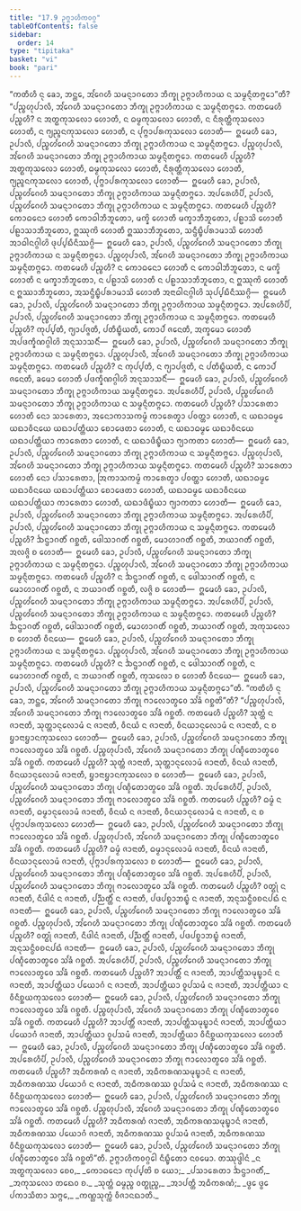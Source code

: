```yaml
---
title: "17.9 ᩏᨻ᩠ᨻᩣᩉᩥᨠᩅᨣ᩠ᨣ"
tableOfContents: false
sidebar:
  order: 14
type: "tipitaka"
basket: "vi"
book: "pari"
---
```



<DynamicBreadcrumb />

<Division number="455" book="pari">

<Paragraph number="2107" book="pari">
“ᨠᨲᩥᩉᩥ ᨶᩩ ᨡᩮᩣ, ᨽᨶ᩠ᨲᩮ, ᩋᩘᨣᩮᩉᩥ ᩈᨾᨶ᩠ᨶᩣᨣᨲᩮᩣ ᨽᩥᨠ᩠ᨡᩩ ᩏᨻ᩠ᨻᩣᩉᩥᨠᩣᨿ ᨶ ᩈᨾ᩠ᨾᨶ᩠ᨶᩥᨲᨻ᩠ᨻᩮᩣ”ᨲᩥ?
</Paragraph>

<Paragraph number="2108" book="pari">
“ᨸᨬ᩠ᨧᩉᩩᨸᩣᩃᩥ, ᩋᩘᨣᩮᩉᩥ ᩈᨾᨶ᩠ᨶᩣᨣᨲᩮᩣ ᨽᩥᨠ᩠ᨡᩩ ᩏᨻ᩠ᨻᩣᩉᩥᨠᩣᨿ ᨶ ᩈᨾ᩠ᨾᨶ᩠ᨶᩥᨲᨻ᩠ᨻᩮᩣ. ᨠᨲᨾᩮᩉᩥ ᨸᨬ᩠ᨧᩉᩥ? ᨶ ᩋᨲ᩠ᨳᨠᩩᩈᩃᩮᩣ ᩉᩮᩣᨲᩥ, ᨶ ᨵᨾ᩠ᨾᨠᩩᩈᩃᩮᩣ ᩉᩮᩣᨲᩥ, ᨶ ᨶᩥᩁᩩᨲ᩠ᨲᩥᨠᩩᩈᩃᩮᩣ ᩉᩮᩣᨲᩥ, ᨶ ᨻ᩠ᨿᨬ᩠ᨩᨶᨠᩩᩈᩃᩮᩣ ᩉᩮᩣᨲᩥ, ᨶ ᨸᩩᨻ᩠ᨻᩣᨸᩁᨠᩩᩈᩃᩮᩣ ᩉᩮᩣᨲᩥ—  ᩍᨾᩮᩉᩥ ᨡᩮᩣ, ᩏᨸᩣᩃᩥ, ᨸᨬ᩠ᨧᩉᩘᨣᩮᩉᩥ ᩈᨾᨶ᩠ᨶᩣᨣᨲᩮᩣ ᨽᩥᨠ᩠ᨡᩩ ᩏᨻ᩠ᨻᩣᩉᩥᨠᩣᨿ ᨶ ᩈᨾ᩠ᨾᨶ᩠ᨶᩥᨲᨻ᩠ᨻᩮᩣ. ᨸᨬ᩠ᨧᩉᩩᨸᩣᩃᩥ, ᩋᩘᨣᩮᩉᩥ ᩈᨾᨶ᩠ᨶᩣᨣᨲᩮᩣ ᨽᩥᨠ᩠ᨡᩩ ᩏᨻ᩠ᨻᩣᩉᩥᨠᩣᨿ ᩈᨾ᩠ᨾᨶ᩠ᨶᩥᨲᨻ᩠ᨻᩮᩣ. ᨠᨲᨾᩮᩉᩥ ᨸᨬ᩠ᨧᩉᩥ? ᩋᨲ᩠ᨳᨠᩩᩈᩃᩮᩣ ᩉᩮᩣᨲᩥ, ᨵᨾ᩠ᨾᨠᩩᩈᩃᩮᩣ ᩉᩮᩣᨲᩥ, ᨶᩥᩁᩩᨲ᩠ᨲᩥᨠᩩᩈᩃᩮᩣ ᩉᩮᩣᨲᩥ, ᨻ᩠ᨿᨬ᩠ᨩᨶᨠᩩᩈᩃᩮᩣ ᩉᩮᩣᨲᩥ, ᨸᩩᨻ᩠ᨻᩣᨸᩁᨠᩩᩈᩃᩮᩣ ᩉᩮᩣᨲᩥ—  ᩍᨾᩮᩉᩥ ᨡᩮᩣ, ᩏᨸᩣᩃᩥ, ᨸᨬ᩠ᨧᩉᩘᨣᩮᩉᩥ ᩈᨾᨶ᩠ᨶᩣᨣᨲᩮᩣ ᨽᩥᨠ᩠ᨡᩩ ᩏᨻ᩠ᨻᩣᩉᩥᨠᩣᨿ ᩈᨾ᩠ᨾᨶ᩠ᨶᩥᨲᨻ᩠ᨻᩮᩣ.
</Paragraph>

<Paragraph number="2109" book="pari">
ᩋᨸᩁᩮᩉᩥᨸᩥ, ᩏᨸᩣᩃᩥ, ᨸᨬ᩠ᨧᩉᩘᨣᩮᩉᩥ ᩈᨾᨶ᩠ᨶᩣᨣᨲᩮᩣ ᨽᩥᨠ᩠ᨡᩩ ᩏᨻ᩠ᨻᩣᩉᩥᨠᩣᨿ ᨶ ᩈᨾ᩠ᨾᨶ᩠ᨶᩥᨲᨻ᩠ᨻᩮᩣ. ᨠᨲᨾᩮᩉᩥ ᨸᨬ᩠ᨧᩉᩥ? ᨠᩮᩣᨵᨶᩮᩣ ᩉᩮᩣᨲᩥ ᨠᩮᩣᨵᩤᨽᩥᨽᩪᨲᩮᩣ, ᨾᨠ᩠ᨡᩦ ᩉᩮᩣᨲᩥ ᨾᨠ᩠ᨡᩣᨽᩥᨽᩪᨲᩮᩣ, ᨸᩊᩣᩈᩦ ᩉᩮᩣᨲᩥ ᨸᩊᩣᩈᩣᨽᩥᨽᩪᨲᩮᩣ, ᩍᩔᩩᨠᩦ ᩉᩮᩣᨲᩥ ᩍᩔᩣᨽᩥᨽᩪᨲᩮᩣ, ᩈᨶ᩠ᨴᩥᨭ᩠ᨮᩥᨸᩁᩣᨾᩣᩈᩦ ᩉᩮᩣᨲᩥ ᩋᩣᨵᩤᨶᨣ᩠ᨣᩤᩉᩦ ᨴᩩᨸ᩠ᨸᨭᩥᨶᩥᩔᨣ᩠ᨣᩦ—  ᩍᨾᩮᩉᩥ ᨡᩮᩣ, ᩏᨸᩣᩃᩥ, ᨸᨬ᩠ᨧᩉᩘᨣᩮᩉᩥ ᩈᨾᨶ᩠ᨶᩣᨣᨲᩮᩣ ᨽᩥᨠ᩠ᨡᩩ ᩏᨻ᩠ᨻᩣᩉᩥᨠᩣᨿ ᨶ ᩈᨾ᩠ᨾᨶ᩠ᨶᩥᨲᨻ᩠ᨻᩮᩣ. ᨸᨬ᩠ᨧᩉᩩᨸᩣᩃᩥ, ᩋᩘᨣᩮᩉᩥ ᩈᨾᨶ᩠ᨶᩣᨣᨲᩮᩣ ᨽᩥᨠ᩠ᨡᩩ ᩏᨻ᩠ᨻᩣᩉᩥᨠᩣᨿ ᩈᨾ᩠ᨾᨶ᩠ᨶᩥᨲᨻ᩠ᨻᩮᩣ. ᨠᨲᨾᩮᩉᩥ ᨸᨬ᩠ᨧᩉᩥ? ᨶ ᨠᩮᩣᨵᨶᩮᩣ ᩉᩮᩣᨲᩥ ᨶ ᨠᩮᩣᨵᩤᨽᩥᨽᩪᨲᩮᩣ, ᨶ ᨾᨠ᩠ᨡᩦ ᩉᩮᩣᨲᩥ ᨶ ᨾᨠ᩠ᨡᩣᨽᩥᨽᩪᨲᩮᩣ, ᨶ ᨸᩊᩣᩈᩦ ᩉᩮᩣᨲᩥ ᨶ ᨸᩊᩣᩈᩣᨽᩥᨽᩪᨲᩮᩣ, ᨶ ᩍᩔᩩᨠᩦ ᩉᩮᩣᨲᩥ ᨶ ᩍᩔᩣᨽᩥᨽᩪᨲᩮᩣ, ᩋᩈᨶ᩠ᨴᩥᨭ᩠ᨮᩥᨸᩁᩣᨾᩣᩈᩦ ᩉᩮᩣᨲᩥ ᩋᨶᩣᨵᩤᨶᨣ᩠ᨣᩤᩉᩦ ᩈᩩᨸ᩠ᨸᨭᩥᨶᩥᩔᨣ᩠ᨣᩦ—  ᩍᨾᩮᩉᩥ ᨡᩮᩣ, ᩏᨸᩣᩃᩥ, ᨸᨬ᩠ᨧᩉᩘᨣᩮᩉᩥ ᩈᨾᨶ᩠ᨶᩣᨣᨲᩮᩣ ᨽᩥᨠ᩠ᨡᩩ ᩏᨻ᩠ᨻᩣᩉᩥᨠᩣᨿ ᩈᨾ᩠ᨾᨶ᩠ᨶᩥᨲᨻ᩠ᨻᩮᩣ.
</Paragraph>

<Paragraph number="2110" book="pari">
ᩋᨸᩁᩮᩉᩥᨸᩥ, ᩏᨸᩣᩃᩥ, ᨸᨬ᩠ᨧᩉᩘᨣᩮᩉᩥ ᩈᨾᨶ᩠ᨶᩣᨣᨲᩮᩣ ᨽᩥᨠ᩠ᨡᩩ ᩏᨻ᩠ᨻᩣᩉᩥᨠᩣᨿ ᨶ ᩈᨾ᩠ᨾᨶ᩠ᨶᩥᨲᨻ᩠ᨻᩮᩣ. ᨠᨲᨾᩮᩉᩥ ᨸᨬ᩠ᨧᩉᩥ? ᨠᩩᨸ᩠ᨸᨲᩥ, ᨻ᩠ᨿᩣᨸᨩ᩠ᨩᨲᩥ, ᨸᨲᩥᨭ᩠ᨮᩥᨿᨲᩥ, ᨠᩮᩣᨸᩴ ᨩᨶᩮᨲᩥ, ᩋᨠ᩠ᨡᨾᩮᩣ ᩉᩮᩣᨲᩥ ᩋᨸᨴᨠ᩠ᨡᩥᨱᨣ᩠ᨣᩤᩉᩦ ᩋᨶᩩᩈᩣᩈᨶᩥᩴ—  ᩍᨾᩮᩉᩥ ᨡᩮᩣ, ᩏᨸᩣᩃᩥ, ᨸᨬ᩠ᨧᩉᩘᨣᩮᩉᩥ ᩈᨾᨶ᩠ᨶᩣᨣᨲᩮᩣ ᨽᩥᨠ᩠ᨡᩩ ᩏᨻ᩠ᨻᩣᩉᩥᨠᩣᨿ ᨶ ᩈᨾ᩠ᨾᨶ᩠ᨶᩥᨲᨻ᩠ᨻᩮᩣ. ᨸᨬ᩠ᨧᩉᩩᨸᩣᩃᩥ, ᩋᩘᨣᩮᩉᩥ ᩈᨾᨶ᩠ᨶᩣᨣᨲᩮᩣ ᨽᩥᨠ᩠ᨡᩩ ᩏᨻ᩠ᨻᩣᩉᩥᨠᩣᨿ ᩈᨾ᩠ᨾᨶ᩠ᨶᩥᨲᨻ᩠ᨻᩮᩣ. ᨠᨲᨾᩮᩉᩥ ᨸᨬ᩠ᨧᩉᩥ? ᨶ ᨠᩩᨸ᩠ᨸᨲᩥ, ᨶ ᨻ᩠ᨿᩣᨸᨩ᩠ᨩᨲᩥ, ᨶ ᨸᨲᩥᨭ᩠ᨮᩥᨿᨲᩥ, ᨶ ᨠᩮᩣᨸᩴ ᨩᨶᩮᨲᩥ, ᨡᨾᩮᩣ ᩉᩮᩣᨲᩥ ᨸᨴᨠ᩠ᨡᩥᨱᨣ᩠ᨣᩤᩉᩦ ᩋᨶᩩᩈᩣᩈᨶᩥᩴ—  ᩍᨾᩮᩉᩥ ᨡᩮᩣ, ᩏᨸᩣᩃᩥ, ᨸᨬ᩠ᨧᩉᩘᨣᩮᩉᩥ ᩈᨾᨶ᩠ᨶᩣᨣᨲᩮᩣ ᨽᩥᨠ᩠ᨡᩩ ᩏᨻ᩠ᨻᩣᩉᩥᨠᩣᨿ ᩈᨾ᩠ᨾᨶ᩠ᨶᩥᨲᨻ᩠ᨻᩮᩣ.
</Paragraph>

<Paragraph number="2111" book="pari">
ᩋᨸᩁᩮᩉᩥᨸᩥ, ᩏᨸᩣᩃᩥ, ᨸᨬ᩠ᨧᩉᩘᨣᩮᩉᩥ ᩈᨾᨶ᩠ᨶᩣᨣᨲᩮᩣ ᨽᩥᨠ᩠ᨡᩩ ᩏᨻ᩠ᨻᩣᩉᩥᨠᩣᨿ ᨶ ᩈᨾ᩠ᨾᨶ᩠ᨶᩥᨲᨻ᩠ᨻᩮᩣ. ᨠᨲᨾᩮᩉᩥ ᨸᨬ᩠ᨧᩉᩥ? ᨸᩈᩣᩁᩮᨲᩣ ᩉᩮᩣᨲᩥ ᨶᩮᩣ ᩈᩣᩁᩮᨲᩣ, ᩋᨶᩮᩣᨠᩣᩈᨠᨾ᩠ᨾᩴ ᨠᩣᩁᩮᨲ᩠ᩅᩣ ᨸᩅᨲ᩠ᨲᩣ ᩉᩮᩣᨲᩥ, ᨶ ᨿᨳᩣᨵᨾ᩠ᨾᩮ ᨿᨳᩣᩅᩥᨶᨿᩮ ᨿᨳᩣᨸᨲ᩠ᨲᩥᨿᩣ ᨧᩮᩣᨴᩮᨲᩣ ᩉᩮᩣᨲᩥ, ᨶ ᨿᨳᩣᨵᨾ᩠ᨾᩮ ᨿᨳᩣᩅᩥᨶᨿᩮ ᨿᨳᩣᨸᨲ᩠ᨲᩥᨿᩣ ᨠᩣᩁᩮᨲᩣ ᩉᩮᩣᨲᩥ, ᨶ ᨿᨳᩣᨴᩥᨭ᩠ᨮᩥᨿᩣ ᨻ᩠ᨿᩣᨠᨲᩣ ᩉᩮᩣᨲᩥ—  ᩍᨾᩮᩉᩥ ᨡᩮᩣ, ᩏᨸᩣᩃᩥ, ᨸᨬ᩠ᨧᩉᩘᨣᩮᩉᩥ ᩈᨾᨶ᩠ᨶᩣᨣᨲᩮᩣ ᨽᩥᨠ᩠ᨡᩩ ᩏᨻ᩠ᨻᩣᩉᩥᨠᩣᨿ ᨶ ᩈᨾ᩠ᨾᨶ᩠ᨶᩥᨲᨻ᩠ᨻᩮᩣ. ᨸᨬ᩠ᨧᩉᩩᨸᩣᩃᩥ, ᩋᩘᨣᩮᩉᩥ ᩈᨾᨶ᩠ᨶᩣᨣᨲᩮᩣ ᨽᩥᨠ᩠ᨡᩩ ᩏᨻ᩠ᨻᩣᩉᩥᨠᩣᨿ ᩈᨾ᩠ᨾᨶ᩠ᨶᩥᨲᨻ᩠ᨻᩮᩣ. ᨠᨲᨾᩮᩉᩥ ᨸᨬ᩠ᨧᩉᩥ? ᩈᩣᩁᩮᨲᩣ ᩉᩮᩣᨲᩥ ᨶᩮᩣ ᨸᩈᩣᩁᩮᨲᩣ, ᩒᨠᩣᩈᨠᨾ᩠ᨾᩴ ᨠᩣᩁᩮᨲ᩠ᩅᩣ ᨸᩅᨲ᩠ᨲᩣ ᩉᩮᩣᨲᩥ, ᨿᨳᩣᨵᨾ᩠ᨾᩮ ᨿᨳᩣᩅᩥᨶᨿᩮ ᨿᨳᩣᨸᨲ᩠ᨲᩥᨿᩣ ᨧᩮᩣᨴᩮᨲᩣ ᩉᩮᩣᨲᩥ, ᨿᨳᩣᨵᨾ᩠ᨾᩮ ᨿᨳᩣᩅᩥᨶᨿᩮ ᨿᨳᩣᨸᨲ᩠ᨲᩥᨿᩣ ᨠᩣᩁᩮᨲᩣ ᩉᩮᩣᨲᩥ, ᨿᨳᩣᨴᩥᨭ᩠ᨮᩥᨿᩣ ᨻ᩠ᨿᩣᨠᨲᩣ ᩉᩮᩣᨲᩥ—  ᩍᨾᩮᩉᩥ ᨡᩮᩣ, ᩏᨸᩣᩃᩥ, ᨸᨬ᩠ᨧᩉᩘᨣᩮᩉᩥ ᩈᨾᨶ᩠ᨶᩣᨣᨲᩮᩣ ᨽᩥᨠ᩠ᨡᩩ ᩏᨻ᩠ᨻᩣᩉᩥᨠᩣᨿ ᩈᨾ᩠ᨾᨶ᩠ᨶᩥᨲᨻ᩠ᨻᩮᩣ.
</Paragraph>

<Paragraph number="2112" book="pari">
ᩋᨸᩁᩮᩉᩥᨸᩥ, ᩏᨸᩣᩃᩥ, ᨸᨬ᩠ᨧᩉᩘᨣᩮᩉᩥ ᩈᨾᨶ᩠ᨶᩣᨣᨲᩮᩣ ᨽᩥᨠ᩠ᨡᩩ ᩏᨻ᩠ᨻᩣᩉᩥᨠᩣᨿ ᨶ ᩈᨾ᩠ᨾᨶ᩠ᨶᩥᨲᨻ᩠ᨻᩮᩣ. ᨠᨲᨾᩮᩉᩥ ᨸᨬ᩠ᨧᩉᩥ? ᨨᨶ᩠ᨴᩣᨣᨲᩥᩴ ᨣᨧ᩠ᨨᨲᩥ, ᨴᩮᩤᩈᩣᨣᨲᩥᩴ ᨣᨧ᩠ᨨᨲᩥ, ᨾᩮᩣᩉᩣᨣᨲᩥᩴ ᨣᨧ᩠ᨨᨲᩥ, ᨽᨿᩣᨣᨲᩥᩴ ᨣᨧ᩠ᨨᨲᩥ, ᩋᩃᨩ᩠ᨩᩦ ᨧ ᩉᩮᩣᨲᩥ—  ᩍᨾᩮᩉᩥ ᨡᩮᩣ, ᩏᨸᩣᩃᩥ, ᨸᨬ᩠ᨧᩉᩘᨣᩮᩉᩥ ᩈᨾᨶ᩠ᨶᩣᨣᨲᩮᩣ ᨽᩥᨠ᩠ᨡᩩ ᩏᨻ᩠ᨻᩣᩉᩥᨠᩣᨿ ᨶ ᩈᨾ᩠ᨾᨶ᩠ᨶᩥᨲᨻ᩠ᨻᩮᩣ. ᨸᨬ᩠ᨧᩉᩩᨸᩣᩃᩥ, ᩋᩘᨣᩮᩉᩥ ᩈᨾᨶ᩠ᨶᩣᨣᨲᩮᩣ ᨽᩥᨠ᩠ᨡᩩ ᩏᨻ᩠ᨻᩣᩉᩥᨠᩣᨿ ᩈᨾ᩠ᨾᨶ᩠ᨶᩥᨲᨻ᩠ᨻᩮᩣ. ᨠᨲᨾᩮᩉᩥ ᨸᨬ᩠ᨧᩉᩥ? ᨶ ᨨᨶ᩠ᨴᩣᨣᨲᩥᩴ ᨣᨧ᩠ᨨᨲᩥ, ᨶ ᨴᩮᩤᩈᩣᨣᨲᩥᩴ ᨣᨧ᩠ᨨᨲᩥ, ᨶ ᨾᩮᩣᩉᩣᨣᨲᩥᩴ ᨣᨧ᩠ᨨᨲᩥ, ᨶ ᨽᨿᩣᨣᨲᩥᩴ ᨣᨧ᩠ᨨᨲᩥ, ᩃᨩ᩠ᨩᩦ ᨧ ᩉᩮᩣᨲᩥ—  ᩍᨾᩮᩉᩥ ᨡᩮᩣ, ᩏᨸᩣᩃᩥ, ᨸᨬ᩠ᨧᩉᩘᨣᩮᩉᩥ ᩈᨾᨶ᩠ᨶᩣᨣᨲᩮᩣ ᨽᩥᨠ᩠ᨡᩩ ᩏᨻ᩠ᨻᩣᩉᩥᨠᩣᨿ ᩈᨾ᩠ᨾᨶ᩠ᨶᩥᨲᨻ᩠ᨻᩮᩣ.
</Paragraph>

<Paragraph number="2113" book="pari">
ᩋᨸᩁᩮᩉᩥᨸᩥ, ᩏᨸᩣᩃᩥ, ᨸᨬ᩠ᨧᩉᩘᨣᩮᩉᩥ ᩈᨾᨶ᩠ᨶᩣᨣᨲᩮᩣ ᨽᩥᨠ᩠ᨡᩩ ᩏᨻ᩠ᨻᩣᩉᩥᨠᩣᨿ ᨶ ᩈᨾ᩠ᨾᨶ᩠ᨶᩥᨲᨻ᩠ᨻᩮᩣ. ᨠᨲᨾᩮᩉᩥ ᨸᨬ᩠ᨧᩉᩥ? ᨨᨶ᩠ᨴᩣᨣᨲᩥᩴ ᨣᨧ᩠ᨨᨲᩥ, ᨴᩮᩤᩈᩣᨣᨲᩥᩴ ᨣᨧ᩠ᨨᨲᩥ, ᨾᩮᩣᩉᩣᨣᨲᩥᩴ ᨣᨧ᩠ᨨᨲᩥ, ᨽᨿᩣᨣᨲᩥᩴ ᨣᨧ᩠ᨨᨲᩥ, ᩋᨠᩩᩈᩃᩮᩣ ᨧ ᩉᩮᩣᨲᩥ ᩅᩥᨶᨿᩮ—  ᩍᨾᩮᩉᩥ ᨡᩮᩣ, ᩏᨸᩣᩃᩥ, ᨸᨬ᩠ᨧᩉᩘᨣᩮᩉᩥ ᩈᨾᨶ᩠ᨶᩣᨣᨲᩮᩣ ᨽᩥᨠ᩠ᨡᩩ ᩏᨻ᩠ᨻᩣᩉᩥᨠᩣᨿ ᨶ ᩈᨾ᩠ᨾᨶ᩠ᨶᩥᨲᨻ᩠ᨻᩮᩣ. ᨸᨬ᩠ᨧᩉᩩᨸᩣᩃᩥ, ᩋᩘᨣᩮᩉᩥ ᩈᨾᨶ᩠ᨶᩣᨣᨲᩮᩣ ᨽᩥᨠ᩠ᨡᩩ ᩏᨻ᩠ᨻᩣᩉᩥᨠᩣᨿ ᩈᨾ᩠ᨾᨶ᩠ᨶᩥᨲᨻ᩠ᨻᩮᩣ. ᨠᨲᨾᩮᩉᩥ ᨸᨬ᩠ᨧᩉᩥ? ᨶ ᨨᨶ᩠ᨴᩣᨣᨲᩥᩴ ᨣᨧ᩠ᨨᨲᩥ, ᨶ ᨴᩮᩤᩈᩣᨣᨲᩥᩴ ᨣᨧ᩠ᨨᨲᩥ, ᨶ ᨾᩮᩣᩉᩣᨣᨲᩥᩴ ᨣᨧ᩠ᨨᨲᩥ, ᨶ ᨽᨿᩣᨣᨲᩥᩴ ᨣᨧ᩠ᨨᨲᩥ, ᨠᩩᩈᩃᩮᩣ ᨧ ᩉᩮᩣᨲᩥ ᩅᩥᨶᨿᩮ—  ᩍᨾᩮᩉᩥ ᨡᩮᩣ, ᩏᨸᩣᩃᩥ, ᨸᨬ᩠ᨧᩉᩘᨣᩮᩉᩥ ᩈᨾᨶ᩠ᨶᩣᨣᨲᩮᩣ ᨽᩥᨠ᩠ᨡᩩ ᩏᨻ᩠ᨻᩣᩉᩥᨠᩣᨿ ᩈᨾ᩠ᨾᨶ᩠ᨶᩥᨲᨻ᩠ᨻᩮᩣ”ᨲᩥ.
</Paragraph>

</Division>
<Division number="456" book="pari">

<Paragraph number="2114" book="pari">
“ᨠᨲᩥᩉᩥ ᨶᩩ ᨡᩮᩣ, ᨽᨶ᩠ᨲᩮ, ᩋᩘᨣᩮᩉᩥ ᩈᨾᨶ᩠ᨶᩣᨣᨲᩮᩣ ᨽᩥᨠ᩠ᨡᩩ ᨻᩣᩃᩮᩣᨲ᩠ᩅᩮᩅ ᩈᩘᨡᩴ ᨣᨧ᩠ᨨᨲᩦ”ᨲᩥ?
</Paragraph>

<Paragraph number="2115" book="pari">
“ᨸᨬ᩠ᨧᩉᩩᨸᩣᩃᩥ, ᩋᩘᨣᩮᩉᩥ ᩈᨾᨶ᩠ᨶᩣᨣᨲᩮᩣ ᨽᩥᨠ᩠ᨡᩩ ᨻᩣᩃᩮᩣᨲ᩠ᩅᩮᩅ ᩈᩘᨡᩴ ᨣᨧ᩠ᨨᨲᩥ. ᨠᨲᨾᩮᩉᩥ ᨸᨬ᩠ᨧᩉᩥ? ᩈᩩᨲ᩠ᨲᩴ ᨶ ᨩᩣᨶᩣᨲᩥ, ᩈᩩᨲ᩠ᨲᩣᨶᩩᩃᩮᩣᨾᩴ ᨶ ᨩᩣᨶᩣᨲᩥ, ᩅᩥᨶᨿᩴ ᨶ ᨩᩣᨶᩣᨲᩥ, ᩅᩥᨶᨿᩣᨶᩩᩃᩮᩣᨾᩴ ᨶ ᨩᩣᨶᩣᨲᩥ, ᨶ ᨧ ᨮᩣᨶᩣᨮᩣᨶᨠᩩᩈᩃᩮᩣ ᩉᩮᩣᨲᩥ—  ᩍᨾᩮᩉᩥ ᨡᩮᩣ, ᩏᨸᩣᩃᩥ, ᨸᨬ᩠ᨧᩉᩘᨣᩮᩉᩥ ᩈᨾᨶ᩠ᨶᩣᨣᨲᩮᩣ ᨽᩥᨠ᩠ᨡᩩ ᨻᩣᩃᩮᩣᨲ᩠ᩅᩮᩅ ᩈᩘᨡᩴ ᨣᨧ᩠ᨨᨲᩥ. ᨸᨬ᩠ᨧᩉᩩᨸᩣᩃᩥ, ᩋᩘᨣᩮᩉᩥ ᩈᨾᨶ᩠ᨶᩣᨣᨲᩮᩣ ᨽᩥᨠ᩠ᨡᩩ ᨸᨱ᩠ᨯᩥᨲᩮᩣᨲ᩠ᩅᩮᩅ ᩈᩘᨡᩴ ᨣᨧ᩠ᨨᨲᩥ. ᨠᨲᨾᩮᩉᩥ ᨸᨬ᩠ᨧᩉᩥ? ᩈᩩᨲ᩠ᨲᩴ ᨩᩣᨶᩣᨲᩥ, ᩈᩩᨲ᩠ᨲᩣᨶᩩᩃᩮᩣᨾᩴ ᨩᩣᨶᩣᨲᩥ, ᩅᩥᨶᨿᩴ ᨩᩣᨶᩣᨲᩥ, ᩅᩥᨶᨿᩣᨶᩩᩃᩮᩣᨾᩴ ᨩᩣᨶᩣᨲᩥ, ᨮᩣᨶᩣᨮᩣᨶᨠᩩᩈᩃᩮᩣ ᨧ ᩉᩮᩣᨲᩥ—  ᩍᨾᩮᩉᩥ ᨡᩮᩣ, ᩏᨸᩣᩃᩥ, ᨸᨬ᩠ᨧᩉᩘᨣᩮᩉᩥ ᩈᨾᨶ᩠ᨶᩣᨣᨲᩮᩣ ᨽᩥᨠ᩠ᨡᩩ ᨸᨱ᩠ᨯᩥᨲᩮᩣᨲ᩠ᩅᩮᩅ ᩈᩘᨡᩴ ᨣᨧ᩠ᨨᨲᩥ.
</Paragraph>

<Paragraph number="2116" book="pari">
ᩋᨸᩁᩮᩉᩥᨸᩥ, ᩏᨸᩣᩃᩥ, ᨸᨬ᩠ᨧᩉᩘᨣᩮᩉᩥ ᩈᨾᨶ᩠ᨶᩣᨣᨲᩮᩣ ᨽᩥᨠ᩠ᨡᩩ ᨻᩣᩃᩮᩣᨲ᩠ᩅᩮᩅ ᩈᩘᨡᩴ ᨣᨧ᩠ᨨᨲᩥ. ᨠᨲᨾᩮᩉᩥ ᨸᨬ᩠ᨧᩉᩥ? ᨵᨾ᩠ᨾᩴ ᨶ ᨩᩣᨶᩣᨲᩥ, ᨵᨾ᩠ᨾᩣᨶᩩᩃᩮᩣᨾᩴ ᨩᩣᨶᩣᨲᩥ, ᩅᩥᨶᨿᩴ ᨶ ᨩᩣᨶᩣᨲᩥ, ᩅᩥᨶᨿᩣᨶᩩᩃᩮᩣᨾᩴ ᨶ ᨩᩣᨶᩣᨲᩥ, ᨶ ᨧ ᨸᩩᨻ᩠ᨻᩣᨸᩁᨠᩩᩈᩃᩮᩣ ᩉᩮᩣᨲᩥ—  ᩍᨾᩮᩉᩥ ᨡᩮᩣ, ᩏᨸᩣᩃᩥ, ᨸᨬ᩠ᨧᩉᩘᨣᩮᩉᩥ ᩈᨾᨶ᩠ᨶᩣᨣᨲᩮᩣ ᨽᩥᨠ᩠ᨡᩩ ᨻᩣᩃᩮᩣᨲ᩠ᩅᩮᩅ ᩈᩘᨡᩴ ᨣᨧ᩠ᨨᨲᩥ. ᨸᨬ᩠ᨧᩉᩩᨸᩣᩃᩥ, ᩋᩘᨣᩮᩉᩥ ᩈᨾᨶ᩠ᨶᩣᨣᨲᩮᩣ ᨽᩥᨠ᩠ᨡᩩ ᨸᨱ᩠ᨯᩥᨲᩮᩣᨲ᩠ᩅᩮᩅ ᩈᩘᨡᩴ ᨣᨧ᩠ᨨᨲᩥ. ᨠᨲᨾᩮᩉᩥ ᨸᨬ᩠ᨧᩉᩥ? ᨵᨾ᩠ᨾᩴ ᨩᩣᨶᩣᨲᩥ, ᨵᨾ᩠ᨾᩣᨶᩩᩃᩮᩣᨾᩴ ᨩᩣᨶᩣᨲᩥ, ᩅᩥᨶᨿᩴ ᨩᩣᨶᩣᨲᩥ, ᩅᩥᨶᨿᩣᨶᩩᩃᩮᩣᨾᩴ ᨩᩣᨶᩣᨲᩥ, ᨸᩩᨻ᩠ᨻᩣᨸᩁᨠᩩᩈᩃᩮᩣ ᨧ ᩉᩮᩣᨲᩥ—  ᩍᨾᩮᩉᩥ ᨡᩮᩣ, ᩏᨸᩣᩃᩥ, ᨸᨬ᩠ᨧᩉᩘᨣᩮᩉᩥ ᩈᨾᨶ᩠ᨶᩣᨣᨲᩮᩣ ᨽᩥᨠ᩠ᨡᩩ ᨸᨱ᩠ᨯᩥᨲᩮᩣᨲ᩠ᩅᩮᩅ ᩈᩘᨡᩴ ᨣᨧ᩠ᨨᨲᩥ.
</Paragraph>

<Paragraph number="2117" book="pari">
ᩋᨸᩁᩮᩉᩥᨸᩥ, ᩏᨸᩣᩃᩥ, ᨸᨬ᩠ᨧᩉᩘᨣᩮᩉᩥ ᩈᨾᨶ᩠ᨶᩣᨣᨲᩮᩣ ᨽᩥᨠ᩠ᨡᩩ ᨻᩣᩃᩮᩣᨲ᩠ᩅᩮᩅ ᩈᩘᨡᩴ ᨣᨧ᩠ᨨᨲᩥ. ᨠᨲᨾᩮᩉᩥ ᨸᨬ᩠ᨧᩉᩥ? ᩅᨲ᩠ᨳᩩᩴ ᨶ ᨩᩣᨶᩣᨲᩥ, ᨶᩥᨴᩤᨶᩴ ᨶ ᨩᩣᨶᩣᨲᩥ, ᨸᨬ᩠ᨬᨲ᩠ᨲᩥᩴ ᨶ ᨩᩣᨶᩣᨲᩥ, ᨸᨴᨸᨧ᩠ᨧᩣᨽᨭ᩠ᨮᩴ ᨶ ᨩᩣᨶᩣᨲᩥ, ᩋᨶᩩᩈᨶ᩠ᨵᩥᩅᨧᨶᨸᨳᩴ ᨶ ᨩᩣᨶᩣᨲᩥ—  ᩍᨾᩮᩉᩥ ᨡᩮᩣ, ᩏᨸᩣᩃᩥ, ᨸᨬ᩠ᨧᩉᩘᨣᩮᩉᩥ ᩈᨾᨶ᩠ᨶᩣᨣᨲᩮᩣ ᨽᩥᨠ᩠ᨡᩩ ᨻᩣᩃᩮᩣᨲ᩠ᩅᩮᩅ ᩈᩘᨡᩴ ᨣᨧ᩠ᨨᨲᩥ. ᨸᨬ᩠ᨧᩉᩩᨸᩣᩃᩥ, ᩋᩘᨣᩮᩉᩥ ᩈᨾᨶ᩠ᨶᩣᨣᨲᩮᩣ ᨽᩥᨠ᩠ᨡᩩ ᨸᨱ᩠ᨯᩥᨲᩮᩣᨲ᩠ᩅᩮᩅ ᩈᩘᨡᩴ ᨣᨧ᩠ᨨᨲᩥ. ᨠᨲᨾᩮᩉᩥ ᨸᨬ᩠ᨧᩉᩥ? ᩅᨲ᩠ᨳᩩᩴ ᨩᩣᨶᩣᨲᩥ, ᨶᩥᨴᩤᨶᩴ ᨩᩣᨶᩣᨲᩥ, ᨸᨬ᩠ᨬᨲ᩠ᨲᩥᩴ ᨩᩣᨶᩣᨲᩥ, ᨸᨴᨸᨧ᩠ᨧᩣᨽᨭ᩠ᨮᩴ ᨩᩣᨶᩣᨲᩥ, ᩋᨶᩩᩈᨶ᩠ᨵᩥᩅᨧᨶᨸᨳᩴ ᨩᩣᨶᩣᨲᩥ—  ᩍᨾᩮᩉᩥ ᨡᩮᩣ, ᩏᨸᩣᩃᩥ, ᨸᨬ᩠ᨧᩉᩘᨣᩮᩉᩥ ᩈᨾᨶ᩠ᨶᩣᨣᨲᩮᩣ ᨽᩥᨠ᩠ᨡᩩ ᨸᨱ᩠ᨯᩥᨲᩮᩣᨲ᩠ᩅᩮᩅ ᩈᩘᨡᩴ ᨣᨧ᩠ᨨᨲᩥ.
</Paragraph>

<Paragraph number="2118" book="pari">
ᩋᨸᩁᩮᩉᩥᨸᩥ, ᩏᨸᩣᩃᩥ, ᨸᨬ᩠ᨧᩉᩘᨣᩮᩉᩥ ᩈᨾᨶ᩠ᨶᩣᨣᨲᩮᩣ ᨽᩥᨠ᩠ᨡᩩ ᨻᩣᩃᩮᩣᨲ᩠ᩅᩮᩅ ᩈᩘᨡᩴ ᨣᨧ᩠ᨨᨲᩥ. ᨠᨲᨾᩮᩉᩥ ᨸᨬ᩠ᨧᩉᩥ? ᩋᩣᨸᨲ᩠ᨲᩥᩴ ᨶ ᨩᩣᨶᩣᨲᩥ, ᩋᩣᨸᨲ᩠ᨲᩥᩈᨾᩩᨭ᩠ᨮᩣᨶᩴ ᨶ ᨩᩣᨶᩣᨲᩥ, ᩋᩣᨸᨲ᩠ᨲᩥᨿᩣ ᨸᨿᩮᩣᨣᩴ ᨶ ᨩᩣᨶᩣᨲᩥ, ᩋᩣᨸᨲ᩠ᨲᩥᨿᩣ ᩅᩪᨸᩈᨾᩴ ᨶ ᨩᩣᨶᩣᨲᩥ, ᩋᩣᨸᨲ᩠ᨲᩥᨿᩣ ᨶ ᩅᩥᨶᩥᨧ᩠ᨨᨿᨠᩩᩈᩃᩮᩣ ᩉᩮᩣᨲᩥ—  ᩍᨾᩮᩉᩥ ᨡᩮᩣ, ᩏᨸᩣᩃᩥ, ᨸᨬ᩠ᨧᩉᩘᨣᩮᩉᩥ ᩈᨾᨶ᩠ᨶᩣᨣᨲᩮᩣ ᨽᩥᨠ᩠ᨡᩩ ᨻᩣᩃᩮᩣᨲ᩠ᩅᩮᩅ ᩈᩘᨡᩴ ᨣᨧ᩠ᨨᨲᩥ. ᨸᨬ᩠ᨧᩉᩩᨸᩣᩃᩥ, ᩋᩘᨣᩮᩉᩥ ᩈᨾᨶ᩠ᨶᩣᨣᨲᩮᩣ ᨽᩥᨠ᩠ᨡᩩ ᨸᨱ᩠ᨯᩥᨲᩮᩣᨲ᩠ᩅᩮᩅ ᩈᩘᨡᩴ ᨣᨧ᩠ᨨᨲᩥ. ᨠᨲᨾᩮᩉᩥ ᨸᨬ᩠ᨧᩉᩥ? ᩋᩣᨸᨲ᩠ᨲᩥᩴ ᨩᩣᨶᩣᨲᩥ, ᩋᩣᨸᨲ᩠ᨲᩥᩈᨾᩩᨭ᩠ᨮᩣᨶᩴ ᨩᩣᨶᩣᨲᩥ, ᩋᩣᨸᨲ᩠ᨲᩥᨿᩣ ᨸᨿᩮᩣᨣᩴ ᨩᩣᨶᩣᨲᩥ, ᩋᩣᨸᨲ᩠ᨲᩥᨿᩣ ᩅᩪᨸᩈᨾᩴ ᨩᩣᨶᩣᨲᩥ, ᩋᩣᨸᨲ᩠ᨲᩥᨿᩣ ᩅᩥᨶᩥᨧ᩠ᨨᨿᨠᩩᩈᩃᩮᩣ ᩉᩮᩣᨲᩥ—  ᩍᨾᩮᩉᩥ ᨡᩮᩣ, ᩏᨸᩣᩃᩥ, ᨸᨬ᩠ᨧᩉᩘᨣᩮᩉᩥ ᩈᨾᨶ᩠ᨶᩣᨣᨲᩮᩣ ᨽᩥᨠ᩠ᨡᩩ ᨸᨱ᩠ᨯᩥᨲᩮᩣᨲ᩠ᩅᩮᩅ ᩈᩘᨡᩴ ᨣᨧ᩠ᨨᨲᩥ.
</Paragraph>

<Paragraph number="2119" book="pari">
ᩋᨸᩁᩮᩉᩥᨸᩥ, ᩏᨸᩣᩃᩥ, ᨸᨬ᩠ᨧᩉᩘᨣᩮᩉᩥ ᩈᨾᨶ᩠ᨶᩣᨣᨲᩮᩣ ᨽᩥᨠ᩠ᨡᩩ ᨻᩣᩃᩮᩣᨲ᩠ᩅᩮᩅ ᩈᩘᨡᩴ ᨣᨧ᩠ᨨᨲᩥ. ᨠᨲᨾᩮᩉᩥ ᨸᨬ᩠ᨧᩉᩥ? ᩋᨵᩥᨠᩁᨱᩴ ᨶ ᨩᩣᨶᩣᨲᩥ, ᩋᨵᩥᨠᩁᨱᩈᨾᩩᨭ᩠ᨮᩣᨶᩴ ᨶ ᨩᩣᨶᩣᨲᩥ, ᩋᨵᩥᨠᩁᨱᩔ ᨸᨿᩮᩣᨣᩴ ᨶ ᨩᩣᨶᩣᨲᩥ, ᩋᨵᩥᨠᩁᨱᩔ ᩅᩪᨸᩈᨾᩴ ᨶ ᨩᩣᨶᩣᨲᩥ, ᩋᨵᩥᨠᩁᨱᩔ ᨶ ᩅᩥᨶᩥᨧ᩠ᨨᨿᨠᩩᩈᩃᩮᩣ ᩉᩮᩣᨲᩥ—  ᩍᨾᩮᩉᩥ ᨡᩮᩣ, ᩏᨸᩣᩃᩥ, ᨸᨬ᩠ᨧᩉᩘᨣᩮᩉᩥ ᩈᨾᨶ᩠ᨶᩣᨣᨲᩮᩣ ᨽᩥᨠ᩠ᨡᩩ ᨻᩣᩃᩮᩣᨲ᩠ᩅᩮᩅ ᩈᩘᨡᩴ ᨣᨧ᩠ᨨᨲᩥ. ᨸᨬ᩠ᨧᩉᩩᨸᩣᩃᩥ, ᩋᩘᨣᩮᩉᩥ ᩈᨾᨶ᩠ᨶᩣᨣᨲᩮᩣ ᨽᩥᨠ᩠ᨡᩩ ᨸᨱ᩠ᨯᩥᨲᩮᩣᨲ᩠ᩅᩮᩅ ᩈᩘᨡᩴ ᨣᨧ᩠ᨨᨲᩥ. ᨠᨲᨾᩮᩉᩥ ᨸᨬ᩠ᨧᩉᩥ? ᩋᨵᩥᨠᩁᨱᩴ ᨩᩣᨶᩣᨲᩥ, ᩋᨵᩥᨠᩁᨱᩈᨾᩩᨭ᩠ᨮᩣᨶᩴ ᨩᩣᨶᩣᨲᩥ, ᩋᨵᩥᨠᩁᨱᩔ ᨸᨿᩮᩣᨣᩴ ᨩᩣᨶᩣᨲᩥ, ᩋᨵᩥᨠᩁᨱᩔ ᩅᩪᨸᩈᨾᩴ ᨩᩣᨶᩣᨲᩥ, ᩋᨵᩥᨠᩁᨱᩔ ᩅᩥᨶᩥᨧ᩠ᨨᨿᨠᩩᩈᩃᩮᩣ ᩉᩮᩣᨲᩥ—  ᩍᨾᩮᩉᩥ ᨡᩮᩣ, ᩏᨸᩣᩃᩥ, ᨸᨬ᩠ᨧᩉᩘᨣᩮᩉᩥ ᩈᨾᨶ᩠ᨶᩣᨣᨲᩮᩣ ᨽᩥᨠ᩠ᨡᩩ ᨸᨱ᩠ᨯᩥᨲᩮᩣᨲ᩠ᩅᩮᩅ ᩈᩘᨡᩴ ᨣᨧ᩠ᨨᨲᩦ”ᨲᩥ.

</Paragraph>
</Division>

<Paragraph number="2120" type="center" book="pari">
ᩏᨻ᩠ᨻᩣᩉᩥᨠᩅᨣ᩠ᨣᩮᩤ ᨶᩥᨭ᩠ᨮᩥᨲᩮᩣ ᨶᩅᨾᩮᩣ.



</Paragraph>

<Paragraph number="2121" type="center" book="pari">
ᨲᩔᩩᨴ᩠ᨴᩤᨶᩴ


</Paragraph>

<Paragraph number="2122" type="verses" book="pari">
_ᨶ ᩋᨲ᩠ᨳᨠᩩᩈᩃᩮᩣ ᨧᩮᩅ,_  
_ᨠᩮᩣᨵᨶᩮᩣ ᨠᩩᨸ᩠ᨸᨲᩦ ᨧ ᨿᩮᩣ;_  
_ᨸᩈᩣᩁᩮᨲᩣ ᨨᨶ᩠ᨴᩣᨣᨲᩥᩴ,_  
_ᩋᨠᩩᩈᩃᩮᩣ ᨲᨳᩮᩅ ᨧ._  

</Paragraph>

<Paragraph number="2123" type="verses" book="pari">
_ᩈᩩᨲ᩠ᨲᩴ ᨵᨾ᩠ᨾᨬ᩠ᨧ ᩅᨲ᩠ᨳᩩᨬ᩠ᨧ,_  
_ᩋᩣᨸᨲ᩠ᨲᩥ ᩋᨵᩥᨠᩁᨱᩴ;_  
_ᨴ᩠ᩅᩮ ᨴ᩠ᩅᩮ ᨸᨠᩣᩈᩥᨲᩣ ᩈᨻ᩠ᨻᩮ,_  
_ᨠᨱ᩠ᩉᩈᩩᨠ᩠ᨠᩴ ᩅᩥᨩᩣᨶᨳᩣᨲᩥ._
</Paragraph>